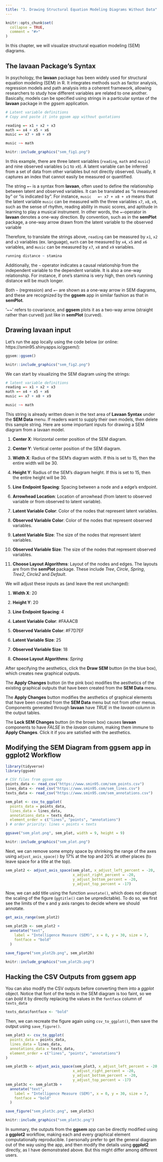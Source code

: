 ```yaml
---
title: "3. Drawing Structural Equation Modeling Diagrams Without Data"
---
```


```r
knitr::opts_chunk$set(
  collapse = TRUE,
  comment = "#>"
)
```

In this chapter, we will visualize structural equation modeling (SEM) diagrams. 

## The **lavaan** Package's Syntax

In psychology, the **lavaan** package has been widely used for structural equation modeling (SEM) in R. It integrates methods such as factor analysis, regression models and path analysis into a coherent framework, allowing researchers to study how different variables are related to one another. Basically, models can be specified using strings in a particular syntax of the **lavaan** package in the *ggsem* application.

```r
# Latent variable definitions
# Copy and paste it into ggsem app without quotations

reading =~ x1 + x2 + x3
math =~ x4 + x5 + x6
music =~ x7 + x8 + x9

music ~~ math
```

```r
knitr::include_graphics("sem_fig1.png")
```

In this example, there are three latent variables (`reading`, `math` and `music`) and nine observed variables (`x1` to `x9`). A latent variable can be inferred from a set of data from other variables but not directly observed. Usually, it captures an index that cannot easily be measured or quantified. 

The string `=~` is a syntax from **lavaan**, often used to define the relationship between latent and observed variables. It can be translated as "is measured by" or "is indicated by". For instance, `music   =~ x7 + x8 + x9` means that the latent variable `music` can be measured with the three variables `x7`, `x8`, `x9`, such as the sense of rhythm, reading ability in music scores, and aptitude in learning to play a musical instrument. In other words, the `=~`operator in **lavaan** denotes a one-way direction. By convention, such as in the **semPlot** package, a one-way arrow drawn from the latent variable to the observed variable

Therefore, to translate the strings above, `reading` can be measured by `x1`, `x2` and `x3` variables (ex. language), `math` can be measured by `x4`, `x5` and `x6` variables, and `music` can be measured by `x7`, `x8` and `x9` variables. 

```r
running distance ~ stamina
```

Additionally, the `~` operator indicates a causal relationship from the independent variable to the dependent variable. It is also a one-way relationship. For instance, if one's stamina is very high, then one's running distance will be much longer.

Both `~` (regression) and `=~` are shown as a one-way arrow in SEM diagrams, and these are recognized by the **ggsem** app in similar fashion as that in **semPlot**.

'~~' refers to covariance, and **ggsem** plots it as a two-way arrow (straight rather than curved) just like in **semPlot** (curved).

## Drawing **lavaan** input

Let's run the app locally using the code below (or online: https://smin95.shinyapps.io/ggsem/):

```r
ggsem::ggsem()
```

```r
knitr::include_graphics("sem_fig2.png")
```

We can start by visualizing the SEM diagram using the strings:

```r
# latent variable definitions
reading =~ x1 + x2 + x3
math =~ x4 + x5 + x6
music =~ x7 + x8 + x9

music ~~ math
```

This string is already written down in the text area of **Lavaan Syntax** under the **SEM Data** menu. If readers want to supply their own models, then delete this sample string. Here are some important inputs for drawing a SEM diagram from a lavaan model.

1. **Center X**: Horizontal center position of the SEM diagram.

2. **Center Y**: Vertical  center position of the SEM diagram.

3. **Width X**: Radius of the SEM's diagram width. If this is set to 15, then the entire width will be 30.

4. **Height Y**: Radius of the SEM's diagram height. If this is set to 15, then the entire height will be 30.

5. **Line Endpoint Spacing**: Spacing between a node and a edge's endpoint. 

6. **Arrowhead Location**: Location of arrowhead (from latent to observed variable or from observed to latent variable).

7. **Latent Variable Color**: Color of the nodes that represent latent variables.

8. **Observed Variable Color**: Color of the nodes that represent observed variables.

9. **Latent Variable Size**: The size of the nodes that represent latent variables.

10. **Observed Variable Size**: The size of the nodes that represent observed variables.

11. **Choose Layout Algorithms**: Layout of the nodes and edges. The layouts are from the **semPlot** package. These include *Tree*, *Circle*, *Spring*, *Tree2*, *Circle2* and *Default*. 

We will adjust these inputs as (and leave the rest unchanged):

1. **Width X**: 20

2. **Height Y**: 20

3. **Line Endpoint Spacing**: 4

4. **Latent Variable Color**: #FAAACB

5. **Observed Variable Color**: #F7D7EF

6. **Latent Variable Size**: 25

7. **Observed Variable Size**: 18

8. **Choose Layout Algorithms**: *Spring*

After specifying the aesthetics, click the **Draw SEM** button (in the blue box), which creates new graphical outputs. 

The **Apply Changes** button (in the pink box) modifies the aesthetics of the existing graphical outputs that have been created from the **SEM Data** menu. 


The **Apply Changes** button modifies the aesthetics of graphical elements that have been created from the **SEM Data** menu but not from other menus. Components generated through **lavaan** have *TRUE* in the *lavaan* column in the output tables. 


The **Lock SEM Changes** button (in the brown box) causes **lavaan** components to have *FALSE* in the *lavaan* column, making them immune to **Apply Changes**. Click it if you are satisfied with the aesthetics.


## Modifying the SEM Diagram from **ggsem** app in **ggplot2** Workflow

```r
library(tidyverse)
library(ggsem)

# CSV files from ggsem app
points_data <- read_csv("https://www.smin95.com/sem_points.csv")
lines_data <- read_csv("https://www.smin95.com/sem_lines.csv")
texts_data <- read_csv("https://www.smin95.com/sem_annotations.csv")

sem_plot <- csv_to_ggplot(
  points_data = points_data,
  lines_data = lines_data,
  annotations_data = texts_data,
  element_order = c("lines", "points", "annotations")
) # order priority: lines < points < texts
```


```r
ggsave("sem_plot.png", sem_plot, width = 9, height = 9)
```

```r
knitr::include_graphics("sem_plot.png")
```

Next, we can remove some empty space by shrinking the range of the axes using `adjust_axis_space()` by 17\% at the top and 20\% at other places (to leave space for a title at the top).

```r
sem_plot2 <- adjust_axis_space(sem_plot, x_adjust_left_percent = -20, 
                               x_adjust_right_percent = -20,
                               y_adjust_bottom_percent = -20, 
                               y_adjust_top_percent = -17)
```

Now, we can add title using the function `annotate()`, which does not disrupt the scaling of the figure (`ggtitle()` can be unpredictable). To do so, we first see the limits of the x and y axis ranges to decide where we should annotate.

```r
get_axis_range(sem_plot2)
```

```r
sem_plot2b <- sem_plot2 +
  annotate("text",
    label = "Intelligence Measure (SEM)", x = 0, y = 30, size = 7,
    fontface = "bold"
  )
```

```r
save_figure("sem_plot2b.png", sem_plot2b)
```

```r
knitr::include_graphics("sem_plot2b.png")
```

## Hacking the CSV Outputs from **ggsem** app

You can also modify the CSV outputs before converting them into a *ggplot* object. Notice that font of the texts in the SEM diagram is too faint, so we can *bold* it by directly replacing the values in the `fontface` column of `texts_data`

```r
texts_data$fontface <- "bold"
```

Then, we can recreate the figure again using `csv_to_ggplot()`, then save the output using `save_figure()`.

```r
sem_plot3 <- csv_to_ggplot(
  points_data = points_data,
  lines_data = lines_data,
  annotations_data = texts_data,
  element_order = c("lines", "points", "annotations")
) 

sem_plot3b <- adjust_axis_space(sem_plot3, x_adjust_left_percent = -20, 
                               x_adjust_right_percent = -20,
                               y_adjust_bottom_percent = -20, 
                               y_adjust_top_percent = -17)
sem_plot3c <- sem_plot3b +
  annotate("text",
    label = "Intelligence Measure (SEM)", x = 0, y = 30, size = 7,
    fontface = "bold"
  )
```

```r
save_figure("sem_plot3c.png", sem_plot3c)
```

```r
knitr::include_graphics("sem_plot3c.png")
```

In summary, the outputs from the **ggsem** app can be directly modified using a **ggplot2** workflow, making each and every graphical element computationally reproducible. I personally prefer to get the general diagram out of the way using the app, and then modify the details using **ggplot2** directly, as I have demonstrated above. But this might differ among different users.
